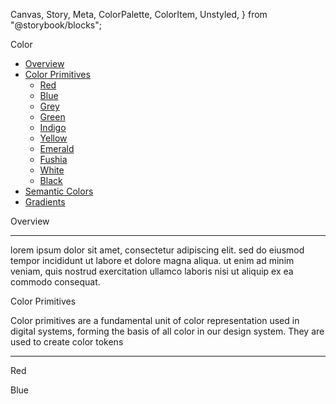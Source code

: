   Canvas,
  Story,
  Meta,
  ColorPalette,
  ColorItem,
  Unstyled,
} from "@storybook/blocks";

<Meta of={ColorStories} title="Colors" />

<Unstyled>

<PageTitle>Color</PageTitle>

- [Overview](#overview)
- [Color Primitives](#color-primitives)
  - [Red](#red)
  - [Blue](#blue)
  - [Grey](#grey)
  - [Green](#green)
  - [Indigo](#indigo)
  - [Yellow](#yellow)
  - [Emerald](#emerald)
  - [Fushia](#fushia)
  - [White](#white)
  - [Black](#black)
- [Semantic Colors](#semantic-colors)
- [Gradients](#gradients)

<SectionTitle id="overview">Overview</SectionTitle>

---

lorem ipsum dolor sit amet, consectetur adipiscing elit. sed do eiusmod tempor
incididunt ut labore et dolore magna aliqua. ut enim ad minim veniam, quis
nostrud exercitation ullamco laboris nisi ut aliquip ex ea commodo consequat.

<SectionTitle id="color-primitives">Color Primitives</SectionTitle>

Color primitives are a fundamental unit of color representation used in
digital systems, forming the basis of all color in our design system. They are
used to create color tokens

---

<SubTitle id="red">Red</SubTitle>

<Story of={ColorStories.Red} />

<SubTitle id="blue">Blue</SubTitle>

<Story of={ColorStories.Blue} />

</Unstyled>
